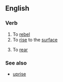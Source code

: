 ==English==

===Verb===
{{en-verb|rises up|rising up|rose up|risen up}}

# To [[rebel]]
# To [[rise]] to the [[surface]]
#{{context|of a horse etc}} To [[rear]]

===See also===
*[[uprise]]